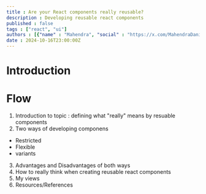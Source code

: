 ```yaml
---
title : Are your React components really reusable?
description : Developing reusable react components
published : false
tags : ["react", "ui"]
authors : [{"name" : "Mahendra", "social" : "https://x.com/MahendraDani"}]
date : 2024-10-16T23:00:00Z
---
```


# Introduction

# Flow
1. Introduction to topic : defining what "really" means by resuable components 
2. Two ways of developing componens
  - Restricted
  - Flexible
  - variants 
3. Advantages and Disadvantages of both ways 
4. How to really think when creating reusable react components
5. My views
6. Resources/References
